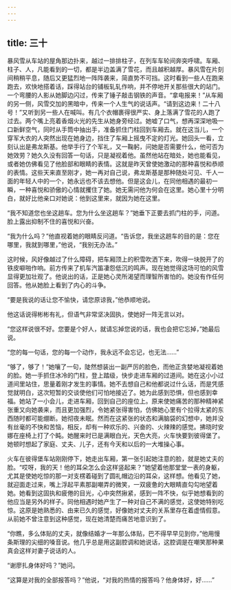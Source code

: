 ```yaml
---
---
---
```

title: 三十
---




暴风雪从车站的屋角那边扑来，越过一排排柱子，在列车车轮间奔突呼啸。车厢、柱子、人，凡能看到的一切，都是半边盖满了雪花，而且越积越厚。暴风雪在片刻间稍稍平息，随后又更猛烈地一阵阵袭来，简直势不可挡。这时看到一些人在跑来跑去，欢快地搭着话，踩得站台的铺板轧轧作响，并不停地开关那些很大的站门。一个弯腰的人影从她脚边闪过，传来了锤子敲击钢铁的声音。“拿电报来！”从车厢的另一侧，风雪交加的黑暗中，传来一个人生气的说话声。“请到这边来！二十八号！”又听到另一些人在喊叫。有几个衣帽裹得很严实、身上落满了雪花的人跑了过去。两个嘴上亮着香烟火光的先生从她身旁经过。她嘘了口气，想再深深地吸一口新鲜空气，同时从手筒中抽出手，准备抓住门柱回到车厢去。就在这当儿，一个穿军大衣的人突然出现在她身边，挡住了车厢上摇曳不定的灯光。她回头一看，立刻认出是弗龙斯基。他举手行了个军礼，又一鞠躬，问她是否需要什么，他可否为她效劳？她久久没有回答一句话，只是凝视着他。虽然他站在暗处，她也能看见，或者她仿佛看见了他脸部和眼睛的表情。这就是昨天曾使她激动的那种喜悦和恭顺的表情。这些天来直至刚才，她一再对自己说，弗龙斯基是那种随处可见、千人一面的年轻人中的一个，她永远也不该去想他。但是这会儿，在同他相遇的最初一瞬，一种喜悦和骄傲的心情就攫住了她。她无需问他为何会在这里。她心里十分明白，就好比他亲口对她说：他到这里来，就因为她在这里。

“我不知道您也坐这趟车。您为什么坐这趟车？”她垂下正要去抓门柱的手，问道。脸上露出抑制不住的喜悦和兴奋。

“我为什么吗？”他直视着她的眼睛反问道。“告诉您，我坐这趟车的目的是：您在哪里，我就到哪里，”他说，“我别无办法。”

这时候，风好像越过了什么障碍，把车厢顶上的积雪吹洒下来，吹得一块脱开了的铁皮噼啪作响。前方传来了机车汽笛凄怨低沉的鸣声。现在她觉得这场可怕的风雪显得更加壮观了。他说出的话，正是她心灵所渴望而理智所害怕的。她没有作任何回答。他从她脸上看到了内心的斗争。

“要是我说的话让您不愉快，请您原谅我，”他恭顺地说。

他这话说得彬彬有礼，但语气非常坚决固执，使她好一阵无言以对。

“您这样说很不好。您要是个好人，就请忘掉您说的话，我也会把它忘掉，”她最后说。

“您的每一句话，您的每一个动作，我永远不会忘记，也无法……”

“够了，够了！”她嚷了一句，陡然想装出一副严厉的脸色，而他正贪婪地凝视着她的脸。她一手抓住冰冷的门柱，登上踏级，快步走进车厢的过道间。她在这小小过道间里站住，思量着刚才发生的事情。她不去想自己和他都说过什么话，而是凭感觉就明白，这次短暂的交谈使他们可怕地接近了。她为此感到恐惧，但也感到幸福。她站了一小会儿，走进车厢，回到自己的座位上。原来使她痛苦的那种精神紧张重又向她袭来，而且更加强烈，令她紧张得害怕，仿佛她心里有个拉得太紧的东西随时都可能绷断。她彻夜未眠。然而在这紧张的状态和满脑袋的幻想中，她并没有丝毫的不快和苦恼，相反，却有一种欢乐的、兴奋的、火辣辣的感觉。拂晓时安娜在座椅上打了个盹。她醒来时已是满眼白光，天色大亮，火车快要到彼得堡了。她顿时想起了家庭、丈夫、儿子，还有今天和以后的一大堆操心事。

火车在彼得堡车站刚刚停下，她走出车厢，第一张引起她注意的脸，就是她丈夫的脸。“哎呀，我的天！他的耳朵怎么会这样竖起来？”她望着他那堂堂一表的身躯，尤其是使她吃惊的那一对支楞着碰到了圆礼帽边沿的耳朵，这样想。他看见了她，就迎面走过来，嘴上浮起平素那副嘲弄的微笑，一双疲惫的大眼睛直勾勾地望着她。她看到这固执和疲倦的目光，心中突然揪紧，感到一阵不快，似乎她想看到的他应当是另外的样子。同他相遇时她产生了一种对自己不满的感觉，这使她特别吃惊。这原是她熟悉的、由来已久的感觉，好像她对丈夫的关系里存在着虚情假意。从前她不曾注意到这种感觉，现在她清楚而痛苦地意识到了。

“你瞧，多么体贴的丈夫，就像结婚才一年那么体贴，巴不得早早见到你，”他用慢条斯理的尖细的嗓音说。他几乎总是用这副腔调和她说话，这腔调是在嘲笑那种果真会这样对妻子说话的人。

“谢廖扎身体好吗？”她问。

“这算是对我的全部报答吗？”他说，“对我的热情的报答吗？他身体好，好……”